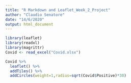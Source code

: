 ---
title: "R Markdown and Leaflet_Week_2_Project"
author: "Claudio Senatore"
date: "14/6/2020"
output: html_document
---


```{r}
library(leaflet)
library(readxl)
library(magrittr)
Covid <- read_excel("Covid.xlsx")

Covid %>% 
  leaflet() %>% 
  addTiles() %>% 
  addCircles(weight=1,radius=sqrt(Covid$Positive)*30)

 
```

